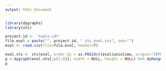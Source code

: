 ```yaml
---
output: html_document
---
```


```r
library(dygraphs)
library(xts)

project.id <- 'tools.cdt'
file.evol = paste("", project.id, "_its_evol.csv", sep="")
evol <- read.csv(file=file.evol, header=T)

evol.xts <- xts(evol, order.by = as.POSIXct(evol$unixtime, origin="1970-01-01"))
p <-dygraph(evol.xts[,c(2:8)], width = NULL, height = NULL) %>% dyRangeSelector()
p
```

